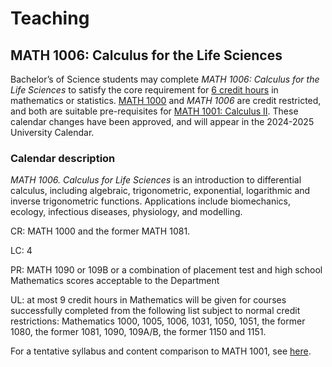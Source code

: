 # Teaching {-}

## MATH 1006: Calculus for the Life Sciences {-}

Bachelor's of Science students may complete _MATH 1006: Calculus for the Life Sciences_ to satisfy the core requirement for [6 credit hours](https://www.mun.ca/university-calendar/st-johns-campus/faculty-of-science/4/3/) in mathematics or statistics. [MATH 1000](https://www.mun.ca/university-calendar/st-johns-campus/faculty-of-science/13/9/) and _MATH 1006_ are credit restricted, and both are suitable pre-requisites for [MATH 1001: Calculus II](https://www.mun.ca/university-calendar/st-johns-campus/faculty-of-science/13/9/). These calendar changes have been approved, and will appear in the 2024-2025 University Calendar.

### Calendar description {-}

_MATH 1006. Calculus for Life Sciences_ is an introduction to differential calculus, including algebraic, trigonometric, exponential, logarithmic and inverse trigonometric functions. Applications include biomechanics, ecology, infectious diseases, physiology, and modelling.

CR: MATH 1000 and the former MATH 1081.

LC: 4 

PR: MATH 1090 or 109B or a combination of placement test and high school Mathematics scores acceptable to the Department 

UL: at most 9 credit hours in Mathematics will be given for courses successfully completed from the following list subject to normal credit restrictions: Mathematics 1000, 1005, 1006, 1031, 1050, 1051, the former 1080, the former 1081, 1090, 109A/B, the former 1150 and 1151.

For a tentative syllabus and content comparison to MATH 1001, see [here](https://github.com/ahurford/website/blob/main/MATH_1006.pdf).


